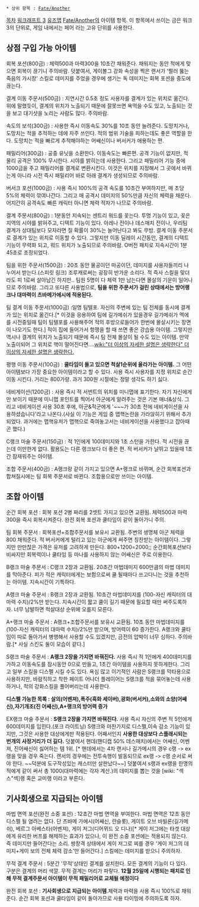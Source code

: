  * 상위 항목 : [[Fate/Another]]
[[목차]]
[[워크래프트 3]] [[유즈맵]] [[Fate/Another]]의 아이템 항목.
이 항목에서 쓰이는 금은 워크3의 단위로, 게임 내에서는 페어 라는 고유 단위를 사용한다.
== 상점 구입 가능 아이템 ==
회복 포션(800금) : 체력500과 마력300을 10초간 채워준다. 채워지는 동안 적에게 맞으면 회복이 끊기니 주의바람. 덧붙여서, 게이볼그 강화 속성을 찍은 랜서가 '찔러 뚫는 죽음의 가시창' 스킬로 데미지를 주었을 경우에 생기는 독 데미지는 회복 포션을 중도에 끊는다.

결계 이동 주문서(500금) : 지연시간 0.5초 정도 사용자를 결계가 있는 위치로 옮긴다. 위에 말했듯이, 결계의 위치가 노출되기 때문에 잘못쓰면 욕먹을 수도 있고, 노출되는 것을 보고 대기샷을 노리는 사람도 많다. 주의바람.

속도의 보석(300금) : 사용한 즉시 이동속도 30%를 10초 동안 늘려준다. 도망치거나, 도망치는 적을 추적하는 데에 자주 쓰인다. 적의 범위 기술을 피하는데도 좋은 역할을 한다. 도망치는 적을 빠르게 추적해야하는 어쌔신이나 버서커가 애용하는 편.

패밀리어(300금) : 공중 유닛을 소환한다. 이동속도는 빠른편. 공격 기능이 없지만, 적 물리 공격은 100% 무시한다. 시야를 밝히는데 사용한다. 그리고 패밀리어 기능 중에 1000금을 주고 패밀리어를 결계로 변환시킨다. 이것은 위치를 지정해서 그 곳에서 바뀌는게 아니라 시전 즉시 패밀리어 바로 아래 결계가 생성되므로 주의바람.

버서크 포션(1000금) : 사용 즉시 100%의 공격 속도를 10초간 부여하지만, 매 초당 5%의 체력이 깎여나간다. 그리고 매 공격시 데미지의 50%만큼 자신의 체력을 채운다. 어지간히 공격속도 빠른 캐릭터 아니면 체력 적자가 나므로 주의바람.

결계 주문서(800금) : 1분동안 지속되는 센트리 워드를 꽂는다. 투명 기능이 있고, 꽂은 지역의 시야를 밝혀주고, 디텍트 기능이 있다. 아레나 전이나 데스매치 전이나, 우리팀 결계가 상대팀보다 모자라면 질 확률이 30%는 늘어난다고 봐도 무방. 결계 이동 주문서로 결계가 있는 위치로 이동할 수 있다. 그렇지만 이동 딜레이 시간동안, 결계의 디텍트 기능이 무력화 되고, 워드 위치가 노출되므로 주의바람. O버전 패치로 지속시간이 1분 45초로 조정되었다.

팀을 위한 주문서(1500금) : 20초 동안 물공이던 마공이던, 데미지를 사용자들끼리 나누어서 받는다.(스피릿 링크) 조루캐로써는 굉장히 반가운 소리다. 적 즉사 스킬을 맞더라도 피 1로써 살아남긴 하지만.. 팀원 5명이 다 체력 1만 남는다면 몰살의 기운이 일어나므로 주의바람. 그리고 또다른 사용법으로, '''팀을 위한 주문서가 걸린 상태에서는 방어랭크나 대마력이 츠바메가에시에 적용된다.''' 

팀 결계 이동 주문서(1000금) :일명 팀텔포. 자신의 주변에 있는 팀 전체를 동시에 결계가 있는 위치로 옮긴다.[* 이것을 응용하여 팀에 길가메쉬가 있을경우 길가메쉬가 멕에를 시전중일때 팀이 팀텔포를 사용해주어 적의 후방으로들어가 한번에 몰살시키는 장면이 나오기도 한다.] 적이 집에 들어가서 항쟁을 할 때 쓰면 좋은 강습용 아이템. 그렇지만 역시나 결계의 위치가 노출되기 때문에 즉시 팀 전체 몰살이 될 수도 있는 아이템. 만약 노출이되어 그 위치로 핵이 떨어진다면....[[wiki:"더 이상의 자세한 설명은 생략한다" 더 이상의 자세한 설명은 생략한다.]]

평행 이동 주문서(100금) : '''쿨타임이 돌고 있으면 척살1순위에 올라가는 아이템.''' 그 어떤 아이템보다 가장 중요한 아이템이라고 할 수 있다. 사용 즉시 사용자를 지정 위치로 순간이동 시킨다. 거리는 800가량. 과거 300원 시절에는 정말 생각도 하기 싫다.

네비게이션(1200금) : 사용 즉시 적 서번트의 위치를 미니맵에 표기한다. 자기 자신에게만 보이기 때문에 미니맵 포인트를 찍어서 아군에게 알려주는 것은 기본 매너&상식. 그리고 네비게이션 사용 30초 후에, 아군&적군에게 '~~~가 30초 전에 네비게이션을 사용하셨습니다'라고 나온다.(사실 이 기능은 게임 중 맵핵논란을 가라앉히기 위해서 추가되었다. 과거에는 맵핵유저가 맵핵으로 죽여놓고서는 네비게이션을 사용했다고 잡아때곤 했다.)

C랭크 마술 주문서(150금) : 적 1인에게 100데미지와 1초 스턴을 가한다. 적 시전을 끊는데 이만한게 없다. 활용도는 다른 랭크보다 더 좋은 편. 적 버서커가 날뛰고 있을때 1초간 잠재워주는 아이템.

조합 주문서(400금) : A랭크랑 같이 가지고 있으면 A+랭크로 바뀌며, 순간 회복포션과 합쳐질시에는 팀 회복 주문서로 바뀐다. 조합용으로만 쓰이는 아이템.

== 조합 아이템 ==
순간 회복 포션 : 회복 포션 2병 짜리를 2셋트 가지고 있으면 교환됨. 체력500과 마력300을 즉시 회복시켜준다. 완전 회복 포션과 쿨타임이 같이 돌아가니 주의.

팀 회복 주문서 : 회복포션+조합주문서를 보유시 교환됨. 주변의 생명체 아군 체력을 800 채워준다. 적 버서커에게 털리고 있는 아군에게 써주면 칭찬받는 아이템이다. 그렇지만 만만찮은 가격은 유저를 고려하게 만든다. 800+1200=2000;; 순간회복포션보다 비싸지만 회복력이나 쿨타임 등 마나를 사용하지 않는 어쌔신은 주로 이용한다.

B랭크 마술 주문서 : C랭크 2장과 교환됨. 20초간 마법데미지 600만큼의 마법 데미지를 막아준다. 피가 적은 캐릭터에게는 보험으로써 쿨 될때마다 쓰고다니는 것을 추천하는 아이템. 지속시간이 기특하다.

A랭크 마술 주문서 : B랭크 2장과 교환됨. 10초간 마법데미지를 (100-자신 캐릭터의 대마력 수치)/2%만 받는다. 지속시간이 짧고 쿨이 길기 때문에 필요할 때만 써주도록하자. 너무 남발하면 척살대상 순위에 오를지 모른다.

A+랭크 마술 주문서 : A랭크+조합주문서를 보유시 교환됨. 10초 동안 마법데미지를 (100-자신 캐릭터의 대마력 수치)/2%만 받으며, 방어력이 60 증가한다. A랭크와 쿨타임이 따로 돌아가서 병행해서 사용할 수도 있겠지만, 금전의 압박이 너무 심하다. 주의바람.[* 사실 스킨도 둘이 모습이 같다.]

S랭크 마술 주문서 : '''A랭크 2장을 가지면 바꿔진다.''' 사용 즉시 적 1인에게 400데미지를 가하고 이동속도를 잠시동안 0으로 만들고, 1초간 아이템을 사용하지 못하게한다. 그리고 일부 스킬을 디스펠 시킬 수도 있다. 욕심 많고 이기적인 사람은 S랭크를 막타용으로 사용하지만, 바람직하고 착한 페이트 어나더 플레이어는 S랭크를 적을 묶어놓는데 사용하거나, 적의 강화스킬을 풀어버리는데 사용한다.

'''디스펠 가능한 목록 : 살의(어벤져),폭주(흑화 세이버),광화(버서커),소와의 소양(어쌔신),자기개조(진 어쌔신),A+랭크의 방어력 증가'''

EX랭크 마술 주문서 : '''S랭크 2장을 가지면 바꿔진다.''' 사용 즉시 자신의 주변 적 5인에게 600데미지를 입힌다.(포크 라이트닝) S랭크와 마찬가지로 디스펠,이속 감소 기능이 있지만, 그것은 사용한 대상에게만 적용된다. 어째서인지 '''사용한 대상보다 스플래시되는 번개의 사정거리가 더 길다.''' 덧붙여서 핸데(핸디캡 50% 데스매치)에서는 어쌔신, 어벤져, 진어쌔신이 싫어하는 템 1위. [* 핸데에서는 4차 랜서나 길가메시의 경우 c랭 -> ex랭을 맞을 경우 죽는다. 랜서의 경우에는 전투속행이 발동되므로 ex랭 -> c랭 순서로 써야 한다. ~~덕분에 도구작성있는 캐스터만 살판났다~~] 덧붙여서 s랭과 ex랭을 한명의 적에게 같이 써서 총 1000(대마력에는 각자 계산.)의 데미지를 뽑는 것을 [wiki: "섹스"섹]랭 혹은 교미랭 이라고 부른다.

== 기사회생으로 지급되는 아이템 ==
마법 면역 포션(완전 소중 포션) : 12초간 마법 면역을 부여한다. 마법 면역은 12초 동안 디스펠 될 염려는 없다. 단 츠바메 가에시(어쌔신, 란슬롯), 게이트 오브 바빌론(길가메쉬), 베르그 아베스타(어벤져), 게이 저그(디어뮈드 오 디나)[* 게이 저그에는 타겟 대상에게 유리한 버프를 해제하는 효과가 있으나, 이 완전 소중 포션에는 적용되지 않는다. 즉 데미지만 들어간다는 소리. 쌍창격 상태에서 게이 저그로 찌를 경우 '게이 저그의 데미지+게이 보의 전체 체력 감소'만 들어간다.] 스킬에는 데미지를 받으니 주의하자.

무적 결계 주문서 : 5분간 '무적'상태인 결계를 설치한다. 모든 결계의 기능이 다 있다. 구분은 결계의 머리 색깔. 무적 결계는 머리가 파랗다. '''12월 25일에 시행되는 패치로 인해 무적 결계주문서 아이템이 무적 패밀리어로 교체될 예정이다'''

완전 회복 포션 : '''기사회생으로 지급되는 아이템'''.체력과 마력을 사용 즉시 100%로 채워준다. 순간 회복 포션과 쿨타임이 같이 돌아가므로 사용 타이밍에 주의하도록 하자.
